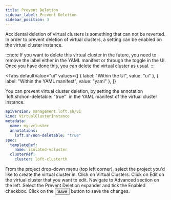 ```yaml
---
title: Prevent Deletion
sidebar_label: Prevent Deletion
sidebar_position: 3
---
```



Accidental deletion of virtual clusters is something that can not be reverted. In order to prevent deletion of virtual clusters, a setting can be enabled on the virtual cluster instance. 

:::note
If you want to delete this virtual cluster in the future, you need to remove the label either in the YAML manifest or through the toggle in the UI.
Once you have done this, you can delete the virtual cluster as usual.
:::

<Tabs
  defaultValue="ui"
  values={[
    { label: "Within the UI", value: "ui" },
    { label: "Within the YAML manifest", value: "yaml" },
  ]}
>
<TabItem value="yaml">
  You can prevent virtual cluster deletion, by setting the annotation `loft.sh/non-deletable: "true"` in the YAML manifest of the virtual cluster instance.

```yaml {6}
apiVersion: management.loft.sh/v1
kind: VirtualClusterInstance
metadata:
  name: my-vcluster
  annotations:
    loft.sh/non-deletable: "true"
spec:
  templateRef:
    name: isolated-vcluster
  clusterRef:
    cluster: loft-clusterth
```

</TabItem>

<TabItem value="ui">

<Flow id="vcluster-prevent-deletion-ui">
  <Step>
    From the project drop-down menu (top left corner), select the project you'd like to create the
    virtual cluster in.
  </Step>
  <Step>
    Click on <NavStep>Virtual Clusters</NavStep>.
  </Step>
  <Step>
    Click on <Label>Edit</Label> on the virtual cluster that you want to edit.
  </Step>
  <Step>
    Navigate to <Label>Advanced</Label> section on the left.
  </Step>
  <Step>
    Select the <Expander>Prevent Deletion</Expander> expander and tick the <Label>Enabled</Label> checkbox.
  </Step>

<Step>
  Click on the <Button>Save</Button> button to save the changes.
</Step>

</Flow>
</TabItem>

</Tabs>


